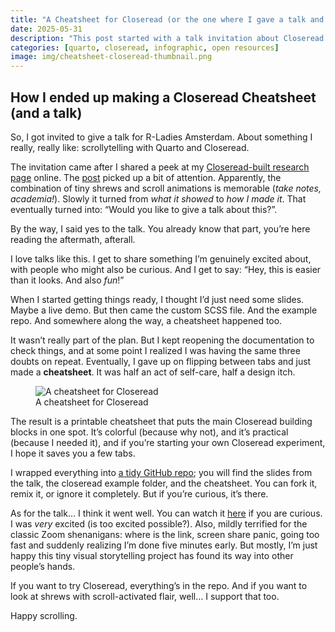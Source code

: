 ```yaml
---
title: "A Cheatsheet for Closeread (or the one where I gave a talk and brought more than slides)"
date: 2025-05-31
description: "This post started with a talk invitation about Closeread and scrollytelling. It ended with a full demo and a printable cheatsheet, all thanks to aesthetic joy and the refusal to keep checking the same three lines of syntax."
categories: [quarto, closeread, infographic, open resources]
image: img/cheatsheet-closeread-thumbnail.png
---
```


## How I ended up making a Closeread Cheatsheet (and a talk)

So, I got invited to give a talk for R-Ladies Amsterdam. About something I really, really like: scrollytelling with Quarto and Closeread.

The invitation came after I shared a peek at my [Closeread-built research page](https://cecibaldoni.github.io/shrews.html) online. The [post](https://www.linkedin.com/posts/cecilia-baldoni_winners-of-the-closeread-prize-data-driven-activity-7312506715554394114-TVGZ?utm_source=share&utm_medium=member_desktop&rcm=ACoAAExecj4B9BWcK9Ukk_8R5JrCXzPLf5E0dgI) picked up a bit of attention. Apparently, the combination of tiny shrews and scroll animations is memorable (*take notes, academia!*). Slowly it turned from *what it showed* to *how I made it*. That eventually turned into: “Would you like to give a talk about this?”.

By the way, I said yes to the talk. You already know that part, you're here reading the aftermath, afterall.

I love talks like this. I get to share something I’m genuinely excited about, with people who might also be curious. And I get to say: “Hey, this is easier than it looks. And also *fun*!”

When I started getting things ready, I thought I’d just need some slides. Maybe a live demo. But then came the custom SCSS file. And the example repo. And somewhere along the way, a cheatsheet happened too.

It wasn’t really part of the plan. But I kept reopening the documentation to check things, and at some point I realized I was having the same three doubts on repeat. Eventually, I gave up on flipping between tabs and just made a **cheatsheet**. It was half an act of self-care, half a design itch.

![A cheatsheet for Closeread](img/cheatsheet-closeread.png)

The result is a printable cheatsheet that puts the main Closeread building blocks in one spot. It’s colorful (because why not), and it’s practical (because I needed it), and if you’re starting your own Closeread experiment, I hope it saves you a few tabs.

I wrapped everything into [a tidy GitHub repo](https://github.com/cecibaldoni/scrollytelling-quarto-closeread); you will find the slides from the talk, the closeread example folder, and the cheatsheet. You can fork it, remix it, or ignore it completely. But if you’re curious, it’s there.

As for the talk… I think it went well. You can watch it [here](https://www.youtube.com/watch?feature=shared&v=ytKZ357Xtqw) if you are curious. I was *very* excited (is too excited possible?). Also, mildly terrified for the classic Zoom shenanigans: where is the link, screen share panic, going too fast and suddenly realizing I’m done five minutes early. But mostly, I’m just happy this tiny visual storytelling project has found its way into other people’s hands.

If you want to try Closeread, everything’s in the repo. And if you want to look at shrews with scroll-activated flair, well... I support that too.

Happy scrolling.
